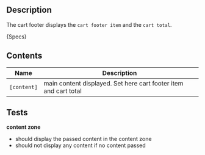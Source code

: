 
## Description
The cart footer displays the `cart footer item` and the `cart total`.

<Description>{Specs}</Description>

## Contents

| Name        | Description                                                      |
|-------------|------------------------------------------------------------------|
| `[content]` | main content displayed. Set here cart footer item and cart total |

## Tests

**content zone**
- should display the passed content in the content zone
- should not display any content if no content passed
